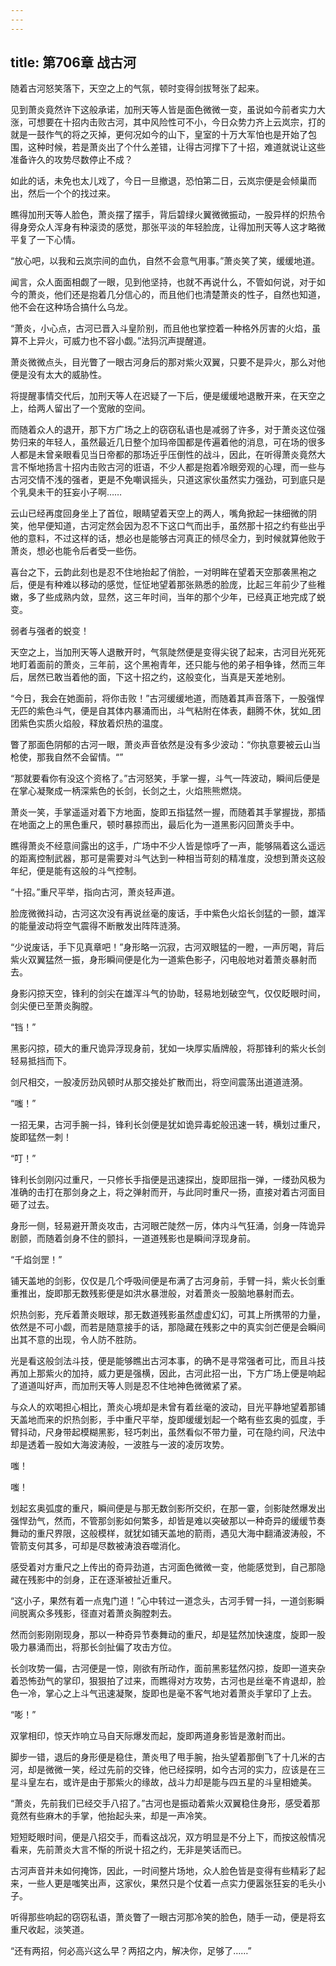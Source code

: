 ```yaml
---
---
---
```

title: 第706章 战古河
---



随着古河怒笑落下，天空之上的气氛，顿时变得剑拔弩张了起来。

见到萧炎竟然许下这般承诺，加刑天等人皆是面色微微一变，虽说如今前者实力大涨，可想要在十招内击败古河，其中风险性可不小，今日众势力齐上云岚宗，打的就是一鼓作气的将之灭掉，更何况如今的山下，皇室的十万大军怕也是开始了包围，这种时候，若是萧炎出了个什么差错，让得古河撑下了十招，难道就说让这些准备许久的攻势尽数停止不成？

如此的话，未免也太儿戏了，今日一旦撤退，恐怕第二日，云岚宗便是会倾巢而出，然后一个个的找过来。

瞧得加刑天等人脸色，萧炎摆了摆手，背后碧绿火翼微微振动，一股异样的炽热令得身旁众人浑身有种滚烫的感觉，那张平淡的年轻脸庞，让得加刑天等人这才略微平复了一下心情。

“放心吧，以我和云岚宗间的血仇，自然不会意气用事。”萧炎笑了笑，缓缓地道。

闻言，众人面面相觑了一眼，见到他坚持，也就不再说什么，不管如何说，对于如今的萧炎，他们还是抱着几分信心的，而且他们也清楚萧炎的性子，自然也知道，他不会在这种场合搞什么乌龙。

“萧炎，小心点，古河已晋入斗皇阶别，而且他也掌控着一种格外厉害的火焰，虽算不上异火，可威力也不容小觑。”法犸沉声提醒道。

萧炎微微点头，目光瞥了一眼古河身后的那对紫火双翼，只要不是异火，那么对他便是没有太大的威胁性。

将提醒事情交代后，加刑天等人在迟疑了一下后，便是缓缓地退散开来，在天空之上，给两人留出了一个宽敞的空间。

而随着众人的退开，那下方广场之上的窃窃私语也是减弱了许多，对于萧炎这位强势归来的年轻人，虽然最近几日整个加玛帝国都是传遍着他的消息，可在场的很多人都是未曾亲眼看见当日帝都的那场近乎压倒性的战斗，因此，在听得萧炎竟然大言不惭地扬言十招内击败古河的诳语，不少人都是抱着冷眼旁观的心理，而一些与古河交情不浅的强者，更是不免嘲讽摇头，只道这家伙虽然实力强劲，可到底只是个乳臭未干的狂妄小子啊……

云山已经再度回身坐上了首位，眼睛望着天空上的两人，嘴角掀起一抹细微的阴笑，他早便知道，古河定然会因为忍不下这口气而出手，虽然那十招之约有些出乎他的意料，不过这样的话，想必也是能够古河真正的倾尽全力，到时候就算他败于萧炎，想必也能令后者受一些伤。

喜台之下，云韵此刻也是忍不住地抬起了俏脸，一对明眸在望着天空那袭黑袍之后，便是有种难以移动的感觉，怔怔地望着那张熟悉的脸庞，比起三年前少了些稚嫩，多了些成熟内敛，显然，这三年时间，当年的那个少年，已经真正地完成了蜕变。

弱者与强者的蜕变！

天空之上，当加刑天等人退散开时，气氛陡然便是变得尖锐了起来，古河目光死死地盯着面前的萧炎，三年前，这个黑袍青年，还只能与他的弟子相争锋，然而三年后，居然已敢当着他的面，下这十招之约，这般变化，当真是天差地别。

“今日，我会在她面前，将你击败！”古河缓缓地道，而随着其声音落下，一股强悍无匹的紫色斗气，便是自其体内暴涌而出，斗气粘附在体表，翻腾不休，犹如_团团紫色实质火焰般，释放着炽热的温度。

瞥了那面色阴郁的古河一眼，萧炎声音依然是没有多少波动：“你执意要被云山当枪使，那我自然不会留情。“”

“那就要看你有没这个资格了。”古河怒笑，手掌一握，斗气一阵波动，瞬间后便是在掌心凝聚成一柄深紫色的长剑，长剑之土，火焰熊熊燃烧。

萧炎一笑，手掌遥遥对着下方地面，旋即五指猛然一握，而随着其手掌握拢，那插在地面之上的黑色重尺，顿时暴掠而出，最后化为一道黑影闪回萧炎手中。

瞧得萧炎不经意间露出的这手，广场中不少人皆是惊呼了一声，能够隔着这么遥远的距离控制武器，那可是需要对斗气达到一种相当苛刻的精准度，没想到萧炎这般年纪，便是能有这般的斗气控制。

“十招。”重尺平举，指向古河，萧炎轻声道。

脸庞微微抖动，古河这次没有再说丝毫的废话，手中紫色火焰长剑猛的一颤，雄浑的能量波动将空气震得不断散发出阵阵涟漪。

“少说废话，手下见真章吧！”身形略一沉寂，古河双眼猛的一瞪，一声厉喝，背后紫火双翼猛然一振，身形瞬间便是化为一道紫色影子，闪电般地对着萧炎暴射而去。

身影闪掠天空，锋利的剑尖在雄浑斗气的协助，轻易地划破空气，仅仅眨眼时间，剑尖便已至萧炎胸膛。

“铛！”

黑影闪掠，硕大的重尺诡异浮现身前，犹如一块厚实盾牌般，将那锋利的紫火长剑轻易抵挡而下。

剑尺相交，一股凌厉劲风顿时从那交接处扩散而出，将空间震荡出道道涟漪。

“嗤！”

一招无果，古河手腕一抖，锋利长剑便是犹如诡异毒蛇般迅速一转，横划过重尺，旋即猛然一刺！

“叮！”

锋利长剑刚闪过重尺，一只修长手指便是迅速探出，旋即屈指一弹，一缕劲风极为准确的击打在那剑身之上，将之弹射而开，与此同时重尺一扬，直接对着古河面目砸了过去。

身形一侧，轻易避开萧炎攻击，古河眼芒陡然一厉，体内斗气狂涌，剑身一阵诡异剧颤，而随着剑身不住的颤抖，一道道残影也是瞬间浮现身前。

“千焰剑罡！”

铺天盖地的剑影，仅仅是几个呼吸间便是布满了古河身前，手臂一抖，紫火长剑重重推出，旋即那无数残影便是如洪水暴泄般，对着萧炎一股脑地暴射而去。

炽热剑影，充斥着萧炎眼球，那无数道残影虽然虚虚幻幻，可其上所携带的力量，依然是不可小觑，而若是随意接手的话，那隐藏在残影之中的真实剑芒便是会瞬间出其不意的出现，令人防不胜防。

光是看这般剑法斗技，便是能够瞧出古河本事，的确不是寻常强者可比，而且斗技再加上那紫火的加持，威力更是强横，因此，古河此招一出，下方广场上便是响起了道道叫好声，而加刑天等人则是忍不住地神色微微紧了紧。

与众人的欢喝担心相比，萧炎心境却是未曾有着丝毫的波动，目光平静地望着那铺天盖地而来的炽热剑影，手中重尺平举，旋即缓缓划起一个略有些玄奥的弧度，手臂抖动，尺身带起模糊黑影，轻巧刺出，虽然看似不带力量，可在隐约间，尺法中却是透着一股如大海波涛般，一波胜与一波的凌厉攻势。

嗤！

嗤！

划起玄奥弧度的重尺，瞬间便是与那无数剑影所交织，在那一霎，剑影陡然爆发出强悍劲气，然而，不管那剑影如何繁多，却皆是难以突破那以一种奇异的缓缓节奏舞动的重尺界限，这般模样，就犹如铺天盖地的箭雨，遇见大海中翻涌波涛般，不管箭支何其多，可却是尽数被涛浪吞噬消化。

感受着对方重尺之上传出的奇异劲道，古河面色微微一变，他能感觉到，自己那隐藏在残影中的剑身，正在逐渐被扯近重尺。

“这小子，果然有着一点鬼门道！”心中转过一道念头，古河手臂一抖，一道剑影瞬间脱离众多残影，径直对着萧炎胸膛刺去。

然而剑影刚刚现身，那以一种奇异节奏舞动的重尺，却是猛然加快速度，旋即一股吸力暴涌而出，将那长剑扯偏了攻击方位。

长剑攻势一偏，古河便是一惊，刚欲有所动作，面前黑影猛然闪掠，旋即一道夹杂着恐怖劲气的掌印，狠狠拍了过来，而瞧得对方攻势，古河也是丝毫不肯退却，脸色一冷，掌心之上斗气迅速凝聚，旋即也是毫不客气地对着萧炎手掌印了上去。

“嘭！”

双掌相印，惊天炸响立马自天际爆发而起，旋即两道身影皆是激射而出。

脚步一错，退后的身形便是稳住，萧炎甩了甩手腕，抬头望着那倒飞了十几米的古河，却是微微一笑，经过先前的交锋，他已经探明，如今古河的实力，应该是在三星斗皇左右，或许是由于那紫火的缘故，战斗力却是能与四五星的斗皇相媲美。

“萧炎，先前我们已经交手八招了。”古河也是振动着紫火双翼稳住身形，感受着那竟然有些麻木的手掌，他抬起头来，却是一声冷笑。

短短眨眼时间，便是八招交手，而看这战况，双方明显是不分上下，而按这般情况看来，先前萧炎大言不惭的所说十招之约，无非是笑话而已。

古河声音并未如何掩饰，因此，一时间整片场地，众人脸色皆是变得有些精彩了起来，一些人更是嗤笑出声，这家伙，果然只是个仗着一点实力便嚣张狂妄的毛头小子。

听得那些响起的窃窃私语，萧炎瞥了一眼古河那冷笑的脸色，随手一动，便是将玄重尺收起，淡笑道。

“还有两招，何必高兴这么早？两招之内，解决你，足够了……”
